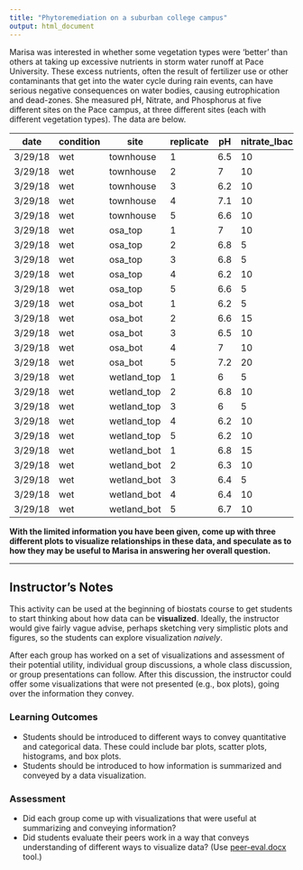 ```yaml
---
title: "Phytoremediation on a suburban college campus"
output: html_document
---
```


Marisa was interested in whether some vegetation types were 'better' than others at taking up excessive nutrients in storm water runoff at Pace University. 
These excess nutrients, often the result of fertilizer use or other contaminants that get into the water cycle during rain events, can have serious negative consequences on water bodies, causing eutrophication and dead-zones. 
She measured pH, Nitrate, and Phosphorus at five different sites on the Pace campus, at three different sites (each with different vegetation types). 
The data are below.

| date    | condition | site        | replicate | pH  | nitrate_lbacre | phosphorus_lbacre |
| ------- | --------- | ----------- | --------- | --- | -------------- | ----------------- |
| 3/29/18 | wet       | townhouse   | 1         | 6.5 | 10             | 10                |
| 3/29/18 | wet       | townhouse   | 2         | 7   | 10             | 10                |
| 3/29/18 | wet       | townhouse   | 3         | 6.2 | 10             | 17.5              |
| 3/29/18 | wet       | townhouse   | 4         | 7.1 | 10             | 25                |
| 3/29/18 | wet       | townhouse   | 5         | 6.6 | 10             | 25                |
| 3/29/18 | wet       | osa_top     | 1         | 7   | 10             | 25                |
| 3/29/18 | wet       | osa_top     | 2         | 6.8 | 5              | 25                |
| 3/29/18 | wet       | osa_top     | 3         | 6.8 | 5              | 25                |
| 3/29/18 | wet       | osa_top     | 4         | 6.2 | 10             | 25                |
| 3/29/18 | wet       | osa_top     | 5         | 6.6 | 5              | 10                |
| 3/29/18 | wet       | osa_bot     | 1         | 6.2 | 5              | 5                 |
| 3/29/18 | wet       | osa_bot     | 2         | 6.6 | 15             | 5                 |
| 3/29/18 | wet       | osa_bot     | 3         | 6.5 | 10             | 5                 |
| 3/29/18 | wet       | osa_bot     | 4         | 7   | 10             | 5                 |
| 3/29/18 | wet       | osa_bot     | 5         | 7.2 | 20             | 5                 |
| 3/29/18 | wet       | wetland_top | 1         | 6   | 5              | 5                 |
| 3/29/18 | wet       | wetland_top | 2         | 6.8 | 10             | 10                |
| 3/29/18 | wet       | wetland_top | 3         | 6   | 5              | 5                 |
| 3/29/18 | wet       | wetland_top | 4         | 6.2 | 10             | 10                |
| 3/29/18 | wet       | wetland_top | 5         | 6.2 | 10             | 10                |
| 3/29/18 | wet       | wetland_bot | 1         | 6.8 | 15             | 10                |
| 3/29/18 | wet       | wetland_bot | 2         | 6.3 | 10             | 10                |
| 3/29/18 | wet       | wetland_bot | 3         | 6.4 | 5              | 10                |
| 3/29/18 | wet       | wetland_bot | 4         | 6.4 | 10             | 10                |
| 3/29/18 | wet       | wetland_bot | 5         | 6.7 | 10             | 5                 |

**With the limited information you have been given, come up with three different plots to visualize relationships in these data, and speculate as to how they may be useful to Marisa in answering her overall question.**

***

## Instructor's Notes

This activity can be used at the beginning of biostats course to get students to start thinking about how data can be **visualized**. Ideally, the instructor would give fairly vague advise, perhaps sketching very simplistic plots and figures, so the students can explore visualization *naively*.

After each group has worked on a set of visualizations and assessment of their potential utility, individual group discussions, a whole class discussion, or group presentations can follow. After this discussion, the instructor could offer some visualizations that were not presented (e.g., box plots), going over the information they convey.

### Learning Outcomes

* Students should be introduced to different ways to convey quantitative and categorical data. These could include bar plots, scatter plots, histograms, and box plots.
* Students should be introduced to how information is summarized and conveyed by a data visualization.

### Assessment

* Did each group come up with visualizations that were useful at summarizing and conveying information?
* Did students evaluate their peers work in a way that conveys understanding of different ways to visualize data? (Use [peer-eval.docx](https://mlammens.github.io/ESA2019-BEDENet/blob/gh-pages/docs/peer-eval.docx) tool.)
